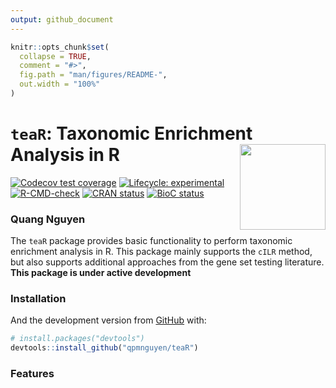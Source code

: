 ```yaml
---
output: github_document
---
```


<!-- README.md is generated from README.Rmd. Please edit that file -->

```r
knitr::opts_chunk$set(
  collapse = TRUE,
  comment = "#>",
  fig.path = "man/figures/README-",
  out.width = "100%"
)
```

# `teaR`: Taxonomic Enrichment Analysis in R <img src='man/figures/logo.png' align="right" height="137" />
<!-- badges: start -->
[![Codecov test coverage](https://codecov.io/gh/qpmnguyen/teaR/branch/master/graph/badge.svg)](https://codecov.io/gh/qpmnguyen/teaR?branch=master)
[![Lifecycle: experimental](https://img.shields.io/badge/lifecycle-experimental-orange.svg)](https://www.tidyverse.org/lifecycle/#experimental)
[![R-CMD-check](https://github.com/qpmnguyen/teaR/workflows/R-CMD-check/badge.svg)](https://github.com/qpmnguyen/teaR/actions)
[![CRAN status](https://www.r-pkg.org/badges/version/teaR)](https://CRAN.R-project.org/package=teaR)
[![BioC status](http://www.bioconductor.org/shields/build/release/bioc/teaR.svg)](https://bioconductor.org/checkResults/release/bioc-LATEST/teaR)
<!-- badges: end -->

### Quang Nguyen

The `teaR` package provides basic functionality to perform taxonomic enrichment analysis in R. This package mainly supports the `cILR` method, but also supports additional approaches from the gene set testing literature. **This package is under active development**  

### Installation

And the development version from [GitHub](https://github.com/) with:

``` r
# install.packages("devtools")
devtools::install_github("qpmnguyen/teaR")
```

### Features  



